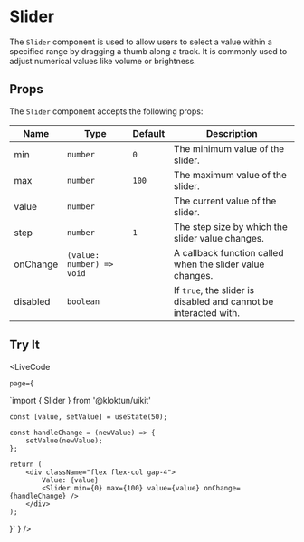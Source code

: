 
# Slider

The `Slider` component is used to allow users to select a value within a specified range by dragging a thumb along a track. It is commonly used to adjust numerical values like volume or brightness.

## Props

The `Slider` component accepts the following props:

| Name      | Type                | Default   | Description                                                      |
|-----------|---------------------|-----------|------------------------------------------------------------------|
| min       | `number`            | `0`       | The minimum value of the slider.                                 |
| max       | `number`            | `100`     | The maximum value of the slider.                                 |
| value     | `number`            |           | The current value of the slider.                                 |
| step      | `number`            | `1`       | The step size by which the slider value changes.                 |
| onChange  | `(value: number) => void` |       | A callback function called when the slider value changes.        |
| disabled  | `boolean`           |           | If `true`, the slider is disabled and cannot be interacted with. |

## Try It

<LiveCode 

    page={
`import { Slider } from '@kloktun/uikit'

    const [value, setValue] = useState(50);

    const handleChange = (newValue) => {
        setValue(newValue);
    };

    return (
        <div className="flex flex-col gap-4">
            Value: {value}
            <Slider min={0} max={100} value={value} onChange={handleChange} />
        </div>
    );
}`
  }
/>
